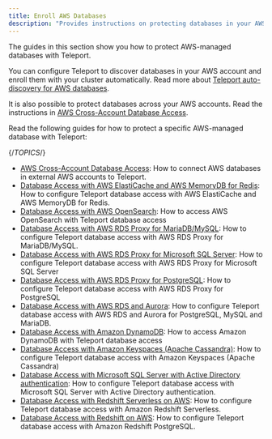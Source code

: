 ```yaml
---
title: Enroll AWS Databases
description: "Provides instructions on protecting databases in your AWS-managed infrastructure with Teleport."
---
```


The guides in this section show you how to protect AWS-managed databases with
Teleport.

You can configure Teleport to discover databases in your AWS account and enroll
them with your cluster automatically. Read more about [Teleport auto-discovery
for AWS databases](../auto-discovery/databases.mdx).

It is also possible to protect databases across your AWS accounts. Read the
instructions in [AWS Cross-Account Database
Access](./enroll-aws-databases/aws-cross-account.mdx).

Read the following guides for how to protect a specific AWS-managed database
with Teleport:

{/*TOPICS*/}

- [AWS Cross-Account Database Access](enroll-aws-databases/aws-cross-account.mdx): How to connect AWS databases in external AWS accounts to Teleport.
- [Database Access with AWS ElastiCache and AWS MemoryDB for Redis](enroll-aws-databases/redis-aws.mdx): How to configure Teleport database access with AWS ElastiCache and AWS MemoryDB for Redis.
- [Database Access with AWS OpenSearch](enroll-aws-databases/aws-opensearch.mdx): How to access AWS OpenSearch with Teleport database access
- [Database Access with AWS RDS Proxy for MariaDB/MySQL](enroll-aws-databases/rds-proxy-mysql.mdx): How to configure Teleport database access with AWS RDS Proxy for MariaDB/MySQL.
- [Database Access with AWS RDS Proxy for Microsoft SQL Server](enroll-aws-databases/rds-proxy-sqlserver.mdx): How to configure Teleport database access with AWS RDS Proxy for Microsoft SQL Server
- [Database Access with AWS RDS Proxy for PostgreSQL](enroll-aws-databases/rds-proxy-postgres.mdx): How to configure Teleport database access with AWS RDS Proxy for PostgreSQL
- [Database Access with AWS RDS and Aurora](enroll-aws-databases/rds.mdx): How to configure Teleport database access with AWS RDS and Aurora for PostgreSQL, MySQL and MariaDB.
- [Database Access with Amazon DynamoDB](enroll-aws-databases/aws-dynamodb.mdx): How to access Amazon DynamoDB with Teleport database access
- [Database Access with Amazon Keyspaces (Apache Cassandra)](enroll-aws-databases/aws-cassandra-keyspaces.mdx): How to configure Teleport database access with Amazon Keyspaces (Apache Cassandra)
- [Database Access with Microsoft SQL Server with Active Directory authentication](enroll-aws-databases/sql-server-ad.mdx): How to configure Teleport database access with Microsoft SQL Server with Active Directory authentication.
- [Database Access with Redshift Serverless on AWS](enroll-aws-databases/redshift-serverless.mdx): How to configure Teleport database access with Amazon Redshift Serverless.
- [Database Access with Redshift on AWS](enroll-aws-databases/postgres-redshift.mdx): How to configure Teleport database access with Amazon Redshift PostgreSQL.
